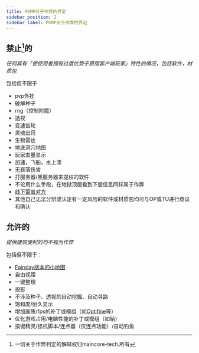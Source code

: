 ```yaml
---
title: MSMP对于作弊的界定
sidebar_position: 2
sidebar_label: MSMP对于作弊的界定
---
```


## 禁止[^1]的
[^1]:一切关于作弊判定的解释权归maincore-tech.所有

*任何具有「使使用者拥有过度优势于原版客户端玩家」特性的情况，包括软件，材质包*

包括但不限于
- pvp外挂
- 破解种子
- rng（控制附魔）
- 透视
- 变速齿轮
- 灵魂出窍
- 生物雷达
- 地底洞穴地图
- 玩家血量显示
- 加速，飞船，水上漂
- 无衰落伤害
- 打服务器/黑服务器来提权的软件
- 不论用什么手段，在地狱顶层看到下层信息同样属于作弊
- [线下雷普对方](./basic)
- 其他自己无法分辨或认定有一定风险的软件或材质包均可与OP或TU进行商议和确认

## 允许的

*提供建筑便利的均不视为作弊*

包括但不限于：
- [Fairplay版本的小地图](https://www.curseforge.com/minecraft/mc-mods/xaeros-minimap-fair-play-edition)
- 自由视距
- 一键整理
- 投影
- 不涉及种子、透视的自动挖掘、自动寻路
- 饱和度/耐久显示
- 增加画质/fps的补丁或模组（如[Optifine](https://www.optifine.net)等）
- 优化游戏占用/电脑性能的补丁或模组（如钠）
- 按键精灵/挂机脚本/连点器（仅连点功能）/自动钓鱼
